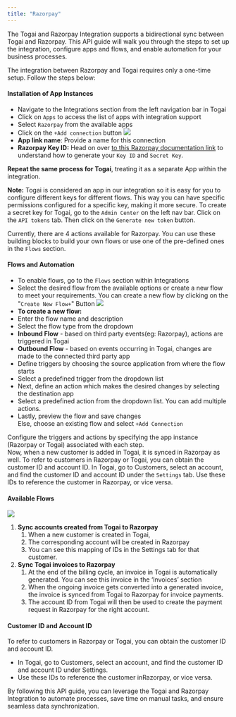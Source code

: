 ```yaml
---
title: "Razorpay"
---
```


The Togai and Razorpay Integration supports a bidirectional sync between Togai and Razorpay. This API guide will walk you through the steps to set up the integration, configure apps and flows, and enable automation for your business processes.

The integration between Razorpay and Togai requires only a one-time setup. Follow the steps below:

#### Installation of App Instances

* Navigate to the Integrations section from the left navigation bar in Togai
* Click on `Apps` to access the list of apps with integration support
* Select `Razorpay` from the available apps
* Click on the `+Add connection` button
![](docs/integrations/images/7fa3578-image.png) 
* **App link name**: Provide a name for this connection
* **Razorpay Key ID:** Head on over [to this Razorpay documentation link](https://razorpay.com/docs/payments/dashboard/account-settings/api-keys/) to understand how to generate your `Key ID` and `Secret Key`.

**Repeat the same process for Togai**, treating it as a separate App within the integration.

**Note:** Togai is considered an app in our integration so it is easy for you to configure different keys for different flows. This way you can have specific permissions configured for a specific key, making it more secure. To create a secret key for Togai, go to the `Admin Center` on the left nav bar. Click on the `API tokens` tab. Then click on the `Generate new token` button.

Currently, there are 4 actions available for Razorpay. You can use these building blocks to build your own flows or use one of the pre-defined ones in the `Flows` section.

#### Flows and Automation

* To enable flows, go to the `Flows` section within Integrations
* Select the desired flow from the available options or create a new flow to meet your requirements. You can create a new flow by clicking on the "`Create New Flow+`" Button
![](docs/integrations/images/d3f89f5-image.png) 
* **To create a new flow:**
* Enter the flow name and description
* Select the flow type from the dropdown
* **Inbound Flow** \- based on third party events(eg: Razorpay), actions are triggered in Togai
* **Outbound Flow** \- based on events occurring in Togai, changes are made to the connected third party app
* Define triggers by choosing the source application from where the flow starts
* Select a predefined trigger from the dropdown list
* Next, define an action which makes the desired changes by selecting the destination app
* Select a predefined action from the dropdown list. You can add multiple actions.
* Lastly, preview the flow and save changes  
Else, choose an existing flow and select `+Add Connection`

Configure the triggers and actions by specifying the app instance (Razorpay or Togai) associated with each step.  
Now, when a new customer is added in Togai, it is synced in Razorpay as well. To refer to customers in Razorpay or Togai, you can obtain the customer ID and account ID. In Togai, go to Customers, select an account, and find the customer ID and account ID under the `Settings` tab. Use these IDs to reference the customer in Razorpay, or vice versa.

#### Available Flows

![](docs/integrations/images/785d943-image.png) 
1. **Sync accounts created from Togai to Razorpay**  
   1. When a new customer is created in Togai,  
   2. The corresponding account will be created in Razorpay  
   3. You can see this mapping of IDs in the Settings tab for that customer.
2. **Sync Togai invoices to Razorpay**  
   1. At the end of the billing cycle, an invoice in Togai is automatically generated. You can see this invoice in the ‘Invoices’ section  
   2. When the ongoing invoice gets converted into a generated invoice, the invoice is synced from Togai to Razorpay for invoice payments.  
   3. The account ID from Togai will then be used to create the payment request in Razorpay for the right account.

#### Customer ID and Account ID

To refer to customers in Razorpay or Togai, you can obtain the customer ID and account ID.

* In Togai, go to Customers, select an account, and find the customer ID and account ID under Settings.
* Use these IDs to reference the customer inRazorpay, or vice versa.

By following this API guide, you can leverage the Togai and Razorpay Integration to automate processes, save time on manual tasks, and ensure seamless data synchronization.